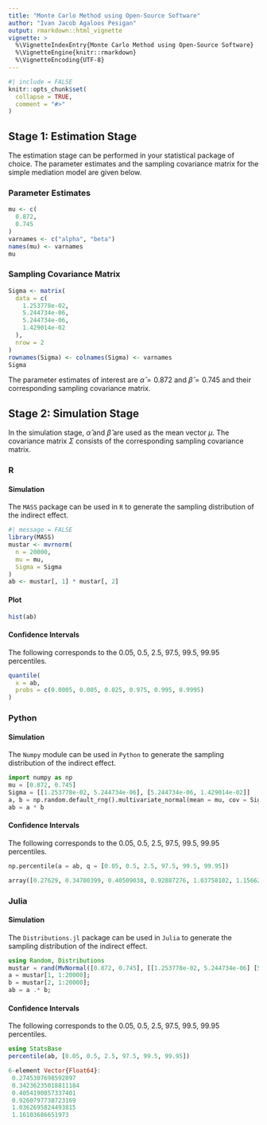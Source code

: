 ```yaml
---
title: "Monte Carlo Method using Open-Source Software"
author: "Ivan Jacob Agaloos Pesigan"
output: rmarkdown::html_vignette
vignette: >
  %\VignetteIndexEntry{Monte Carlo Method using Open-Source Software}
  %\VignetteEngine{knitr::rmarkdown}
  %\VignetteEncoding{UTF-8}
---
```


```r
#| include = FALSE
knitr::opts_chunk$set(
  collapse = TRUE,
  comment = "#>"
)
```

## Stage 1: Estimation Stage

The estimation stage can be performed in your statistical package of choice. The parameter estimates and the sampling covariance matrix for the simple mediation model are given below.

### Parameter Estimates

```r
mu <- c(
  0.872,
  0.745
)
varnames <- c("alpha", "beta")
names(mu) <- varnames
mu
```

### Sampling Covariance Matrix

```r
Sigma <- matrix(
  data = c(
    1.253778e-02,
    5.244734e-06,
    5.244734e-06,
    1.429014e-02
  ),
  nrow = 2
)
rownames(Sigma) <- colnames(Sigma) <- varnames
Sigma
```

The parameter estimates of interest are $\hat{\alpha} = 0.872$ and $\hat{\beta} = 0.745$ and their corresponding sampling covariance matrix.

## Stage 2: Simulation Stage

In the simulation stage, $\hat{\alpha}$ and $\hat{\beta}$ are used as the mean vector $\mu$. The covariance matrix $\Sigma$ consists of the corresponding sampling covariance matrix.

### R

#### Simulation

The `MASS` package can be used in `R` to generate the sampling distribution of the indirect effect.

```r
#| message = FALSE
library(MASS)
mustar <- mvrnorm(
  n = 20000,
  mu = mu,
  Sigma = Sigma
)
ab <- mustar[, 1] * mustar[, 2]
```

#### Plot

```r
hist(ab)
```

#### Confidence Intervals

The following corresponds to the $0.05$, $0.5$, $2.5$, $97.5$, $99.5$, $99.95$ percentiles.

```r
quantile(
  x = ab,
  probs = c(0.0005, 0.005, 0.025, 0.975, 0.995, 0.9995)
)
```

### Python

#### Simulation

The `Numpy` module can be used in `Python` to generate the sampling distribution of the indirect effect.

```python
import numpy as np
mu = [0.872, 0.745]
Sigma = [[1.253778e-02, 5.244734e-06], [5.244734e-06, 1.429014e-02]]
a, b = np.random.default_rng().multivariate_normal(mean = mu, cov = Sigma, size = 20000, method = 'eigh').T
ab = a * b
```

#### Confidence Intervals

The following corresponds to the $0.05$, $0.5$, $2.5$, $97.5$, $99.5$, $99.95$ percentiles.

```python
np.percentile(a = ab, q = [0.05, 0.5, 2.5, 97.5, 99.5, 99.95])
```

```python
array([0.27629, 0.34700399, 0.40509038, 0.92887276, 1.03758102, 1.15662989])
```

### Julia

#### Simulation

The `Distributions.jl` package can be used in `Julia` to generate the sampling distribution of the indirect effect.

```julia
using Random, Distributions
mustar = rand(MvNormal([0.872, 0.745], [[1.253778e-02, 5.244734e-06] [5.244734e-06, 1.429014e-02]]), 20000);
a = mustar[1, 1:20000];
b = mustar[2, 1:20000];
ab = a .* b;
```

#### Confidence Intervals

The following corresponds to the $0.05$, $0.5$, $2.5$, $97.5$, $99.5$, $99.95$ percentiles.

```julia
using StatsBase
percentile(ab, [0.05, 0.5, 2.5, 97.5, 99.5, 99.95])
```

```julia
6-element Vector{Float64}:
 0.2745307698592897
 0.34236235018811184
 0.4054190857337401
 0.9260797738723169
 1.0362695824493815
 1.16103686651973
```
